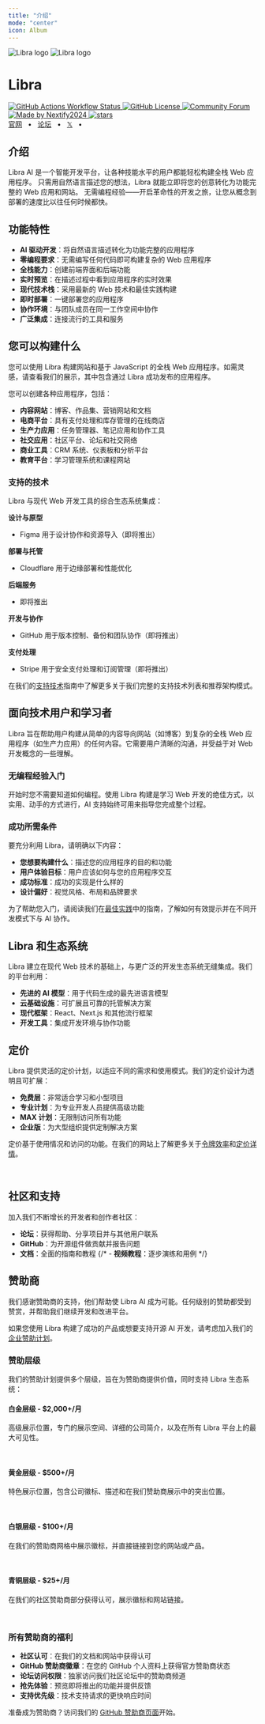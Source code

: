 ```yaml
---
title: "介绍"
mode: "center"
icon: Album
---
```



<div className="flex flex-col items-stretch text-center">
    <div style={{height:"170px"}}>

<img  className="block dark:hidden mx-auto my-0! h-full" alt="Libra logo" src="/logo.svg"  />
<img  className="hidden dark:block mx-auto my-0! h-full" alt="Libra logo" src="/logo-dark.svg"  />
    </div>
    <h1 className="text-3xl font-bold">Libra</h1>
    <p className="mt-2 mb-1"></p>
    <div  className="flex flex-row flex-wrap justify-center gap-1 py-2">
        <a className="border-none" href="https://github.com/nextify-limited/nextify-limited/actions/workflows/check.yml">
            <img className="h-[20px] m-0!" src="https://img.shields.io/github/actions/workflow/status/nextify-limited/nextify-limited/ci.yml?label=ci" alt="GitHub Actions Workflow Status" />
        </a>
        <a className="border-none" href="https://github.com/nextify-limited/nextify-limited/blob/main/LICENSE">
            <img className="h-[20px] m-0!" src="https://img.shields.io/badge/License-AGPL-green.svg" alt="GitHub License" />
        </a>
        <a className="border-none" href="https://forum.zepid.dev">
            <img className="h-[20px] m-0!" src="https://img.shields.io/badge/Community-Forum-7b8dcd" alt="Community Forum" />
        </a>
        <a className="border-none" href="https://x.com/nextify2024">
            <img className="h-[20px] m-0!" src="https://img.shields.io/badge/made_by-nextify2024-blue?color=FF782B&link=https://x.com/nextify2024" alt="Made by Nextify2024" />
        </a>
        <a className="border-none" href="https://github.com/nextify-limited/libra" rel="nofollow">
            <img  className="h-[20px] m-0!" src="https://img.shields.io/github/stars/nextify-limited/nextify-limited" alt="stars" />
        </a>
    </div>
    <div className="flex flex-row justify-center gap-1">
        <a href="https://zepid.dev">官网</a>
        <span>&nbsp;&nbsp;•&nbsp;&nbsp;</span>
        <a href="https://forum.zepid.dev">论坛</a>
        <span>&nbsp;&nbsp;•&nbsp;&nbsp;</span>
        <a href="https://twitter.com/nextify2024">𝕏</a>
        <span>&nbsp;&nbsp;•&nbsp;&nbsp;</span>
        <br />
    </div>
</div>

## 介绍

Libra AI 是一个智能开发平台，让各种技能水平的用户都能轻松构建全栈 Web 应用程序。
只需用自然语言描述您的想法，Libra 就能立即将您的创意转化为功能完整的 Web 应用和网站。
无需编程经验——开启革命性的开发之旅，让您从概念到部署的速度比以往任何时候都快。

## 功能特性

- **AI 驱动开发**：将自然语言描述转化为功能完整的应用程序
- **零编程要求**：无需编写任何代码即可构建复杂的 Web 应用程序
- **全栈能力**：创建前端界面和后端功能
- **实时预览**：在描述过程中看到应用程序的实时效果
- **现代技术栈**：采用最新的 Web 技术和最佳实践构建
- **即时部署**：一键部署您的应用程序
- **协作环境**：与团队成员在同一工作空间中协作
- **广泛集成**：连接流行的工具和服务

## 您可以构建什么

您可以使用 Libra 构建网站和基于 JavaScript 的全栈 Web 应用程序。如需灵感，请查看我们的展示，其中包含通过 Libra 成功发布的应用程序。

您可以创建各种应用程序，包括：

- **内容网站**：博客、作品集、营销网站和文档
- **电商平台**：具有支付处理和库存管理的在线商店
- **生产力应用**：任务管理器、笔记应用和协作工具
- **社交应用**：社区平台、论坛和社交网络
- **商业工具**：CRM 系统、仪表板和分析平台
- **教育平台**：学习管理系统和课程网站

### 支持的技术

Libra 与现代 Web 开发工具的综合生态系统集成：

**设计与原型**
- Figma 用于设计协作和资源导入（即将推出）

**部署与托管**
- Cloudflare 用于边缘部署和性能优化

**后端服务**
- 即将推出

**开发与协作**
- GitHub 用于版本控制、备份和团队协作（即将推出）

**支付处理**
- Stripe 用于安全支付处理和订阅管理（即将推出）

在我们的[支持技术](/docs/technologies)指南中了解更多关于我们完整的支持技术列表和推荐架构模式。

## 面向技术用户和学习者

Libra 旨在帮助用户构建从简单的内容导向网站（如博客）到复杂的全栈 Web 应用程序（如生产力应用）的任何内容。它需要用户清晰的沟通，并受益于对 Web 开发概念的一些理解。

### 无编程经验入门

开始时您不需要知道如何编程。使用 Libra 构建是学习 Web 开发的绝佳方式，以实用、动手的方式进行，AI 支持始终可用来指导您完成整个过程。

### 成功所需条件

要充分利用 Libra，请明确以下内容：

- **您想要构建什么**：描述您的应用程序的目的和功能
- **用户体验目标**：用户应该如何与您的应用程序交互
- **成功标准**：成功的实现是什么样的
- **设计偏好**：视觉风格、布局和品牌要求

为了帮助您入门，请阅读我们在[最佳实践](/docs/best-practices)中的指南，了解如何有效提示并在不同开发模式下与 AI 协作。

## Libra 和生态系统

Libra 建立在现代 Web 技术的基础上，与更广泛的开发生态系统无缝集成。我们的平台利用：

- **先进的 AI 模型**：用于代码生成的最先进语言模型
- **云基础设施**：可扩展且可靠的托管解决方案
- **现代框架**：React、Next.js 和其他流行框架
- **开发工具**：集成开发环境与协作功能

## 定价

Libra 提供灵活的定价计划，以适应不同的需求和使用模式。我们的定价设计为透明且可扩展：

- **免费层**：非常适合学习和小型项目
- **专业计划**：为专业开发人员提供高级功能
- **MAX 计划**：无限制访问所有功能
- **企业版**：为大型组织提供定制解决方案

定价基于使用情况和访问的功能。在我们的网站上了解更多关于[令牌效率](/docs/tokens)和[定价详情](/pricing)。

<br/>

## 社区和支持

加入我们不断增长的开发者和创作者社区：

- **论坛**：获得帮助、分享项目并与其他用户联系
- **GitHub**：为开源组件做贡献并报告问题
- **文档**：全面的指南和教程
{/* - **视频教程**：逐步演练和用例 */}

## 赞助商

我们感谢赞助商的支持，他们帮助使 Libra AI 成为可能。任何级别的赞助都受到赞赏，并帮助我们继续开发和改进平台。

如果您使用 Libra 构建了成功的产品或想要支持开源 AI 开发，请考虑加入我们的[企业赞助计划](https://github.com/sponsors/nextify-limited)。

### 赞助层级

我们的赞助计划提供多个层级，旨在为赞助商提供价值，同时支持 Libra 生态系统：

#### 白金层级 - $2,000+/月
高级展示位置，专门的展示空间、详细的公司简介，以及在所有 Libra 平台上的最大可见性。

<Platinum locale="zh" />

<br/>

#### 黄金层级 - $500+/月
特色展示位置，包含公司徽标、描述和在我们赞助商展示中的突出位置。

<Gold locale="zh" />

<br/>

#### 白银层级 - $100+/月
在我们的赞助商网格中展示徽标，并直接链接到您的网站或产品。

<Silver locale="zh" />

<br/>

#### 青铜层级 - $25+/月
在我们的社区赞助商部分获得认可，展示徽标和网站链接。

<Bronze locale="zh" />

<br/>

### 所有赞助商的福利

- **社区认可**：在我们的文档和网站中获得认可
- **GitHub 赞助商徽章**：在您的 GitHub 个人资料上获得官方赞助商状态
- **论坛访问权限**：独家访问我们社区论坛中的赞助商频道
- **抢先体验**：预览即将推出的功能并提供反馈
- **支持优先级**：技术支持请求的更快响应时间

准备成为赞助商？访问我们的 [GitHub 赞助商页面](https://github.com/sponsors/nextify-limited)开始。
